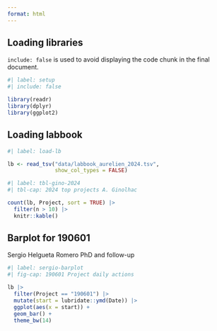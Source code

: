 ```yaml
---
format: html
---
```


## Loading libraries

::: callout-note
`include: false` is used to avoid displaying the code chunk in the final document.
:::

```r
#| label: setup
#| include: false

library(readr)
library(dplyr)
library(ggplot2)
```

## Loading labbook

```r
#| label: load-lb

lb <- read_tsv("data/labbook_aurelien_2024.tsv",
               show_col_types = FALSE)
```

```r
#| label: tbl-gino-2024
#| tbl-cap: 2024 top projects A. Ginolhac

count(lb, Project, sort = TRUE) |> 
  filter(n > 10) |> 
  knitr::kable()
```

## Barplot for 190601

Sergio Helgueta Romero PhD and follow-up

```r
#| label: sergio-barplot
#| fig-cap: 190601 Project daily actions

lb |> 
  filter(Project == "190601") |> 
  mutate(start = lubridate::ymd(Date)) |> 
  ggplot(aes(x = start)) +
  geom_bar() +
  theme_bw(14)
```